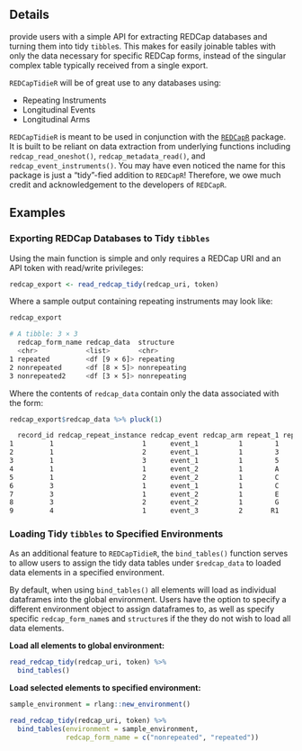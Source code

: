 ## Details

provide users with a simple API for extracting REDCap databases and turning them into tidy `tibble`s. This makes for easily joinable tables with only the data necessary for specific REDCap forms, instead of the singular complex table typically received from a single export.

`REDCapTidieR` will be of great use to any databases using:

-   Repeating Instruments
-   Longitudinal Events
-   Longitudinal Arms

`REDCapTidieR` is meant to be used in conjunction with the [`REDCapR`](https://ouhscbbmc.github.io/REDCapR/) package. It is built to be reliant on data extraction from underlying functions including `redcap_read_oneshot()`, `redcap_metadata_read()`, and `redcap_event_instruments()`. You may have even noticed the name for this package is just a "tidy"-fied addition to `REDCapR`! Therefore, we owe much credit and acknowledgement to the developers of `REDCapR`.

## Examples

### Exporting REDCap Databases to Tidy `tibbles`

Using the main function is simple and only requires a REDCap URI and an API token with read/write privileges:

``` r
redcap_export <- read_redcap_tidy(redcap_uri, token)
```

Where a sample output containing repeating instruments may look like:

``` r
redcap_export
```

``` bash
# A tibble: 3 × 3
  redcap_form_name redcap_data  structure   
  <chr>            <list>       <chr>       
1 repeated         <df [9 × 6]> repeating   
2 nonrepeated      <df [8 × 5]> nonrepeating
3 nonrepeated2     <df [3 × 5]> nonrepeating
```

Where the contents of `redcap_data` contain only the data associated with the form:

``` r
redcap_export$redcap_data %>% pluck(1)
```

``` bash
  record_id redcap_repeat_instance redcap_event redcap_arm repeat_1 repeat_2
1         1                      1      event_1          1        1        2
2         1                      2      event_1          1        3        4
3         1                      3      event_1          1        5        6
4         1                      1      event_2          1        A        B
5         1                      2      event_2          1        C        D
6         3                      1      event_1          1        C        D
7         3                      1      event_2          1        E        F
8         3                      2      event_2          1        G        H
9         4                      1      event_3          2       R1       R2
```

### Loading Tidy `tibbles` to Specified Environments

As an additional feature to `REDCapTidieR`, the `bind_tables()` function serves to allow users to assign the tidy data tables under `$redcap_data` to loaded data elements in a specified environment.

By default, when using `bind_tables()` all elements will load as individual dataframes into the global environment. Users have the option to specify a different environment object to assign dataframes to, as well as specify specific `redcap_form_name`s and `structure`s if the they do not wish to load all data elements.

**Load all elements to global environment:**

``` r
read_redcap_tidy(redcap_uri, token) %>% 
  bind_tables()
```

**Load selected elements to specified environment:**

``` r
sample_environment = rlang::new_environment()

read_redcap_tidy(redcap_uri, token) %>% 
  bind_tables(environment = sample_environment, 
              redcap_form_name = c("nonrepeated", "repeated"))
```

